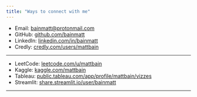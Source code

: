 ```yaml
---
title: "Ways to connect with me"
---
```


- Email: [bainmatt@protonmail.com](mailto:bainmatt@protonmail.com)
- GitHub: [github.com/bainmatt](https://github.com/bainmatt)
- LinkedIn: [linkedin.com/in/bainmatt](https://www.linkedin.com/in/bainmatt/)
- Credly: [credly.com/users/mattbain](https://www.credly.com/users/mattbain)

---

- LeetCode: [leetcode.com/u/mattbain](https://leetcode.com/u/mattbain/)
- Kaggle: [kaggle.com/mattbain](https://www.kaggle.com/mattbain)
- Tableau: [public.tableau.com/app/profile/mattbain/vizzes](https://public.tableau.com/app/profile/mattbain/vizzes)
- Streamlit: [share.streamlit.io/user/bainmatt](https://share.streamlit.io/user/bainmatt)
<!-- - Hugging Face: [huggingface.co/mattbain](https://huggingface.co/mattbain) -->
    
---

<!-- - Orcid: [orcid.org/0000-0001-xxxx-xxxx](https://orcid.org/0000-0001-xxxx-xxxx) -->
<!-- - Scholar: [scholar.google.com/citations?user=xxx_xxxxxxxx](https://scholar.google.com/citations?user=xxx_xxxxxxxx) -->
